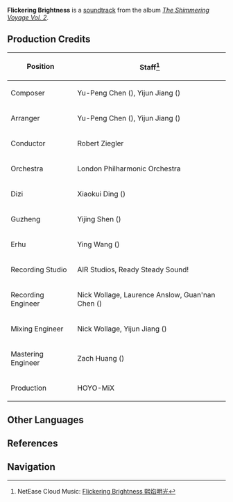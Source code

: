 {{Soundtrack Infobox
|title          =
|image          = The Shimmering Voyage Vol 2.png
|album          = The Shimmering Voyage Vol. 2
|disc           = 2
|number         = 30
|featured       =
|featured2      =
|featured3      =
|featured_disc  =
|featured_disc2 =
|featured_disc3 =
|youtube_id     = nIvVen1FtYs
|spotify_id     = 1xDlSq1vbhHNg6UCGqX32z
|played_in      = Event
|during         = [[The Islands' Stirring Strings]]
|domain         = The Islands' Stirring Strings
|previous       = Soliloquy of the Star
|next           = Burst Into Flames
}}
'''Flickering Brightness''' is a [[soundtrack]] from the album ''[[The Shimmering Voyage Vol. 2]]''.

==Production Credits==
{| class="wikitable" style="text-align:left; height:0.5em"
! Position
! Staff<ref>NetEase Cloud Music: [https://music.163.com/#/song?id=1973619547 Flickering Brightness 熙焰明光]</ref>
|-
! Composer
| Yu-Peng Chen ({{zh|陈致逸}}), Yijun Jiang ({{zh|姜以君}})
|-
! Arranger
| Yu-Peng Chen ({{zh|陈致逸}}), Yijun Jiang ({{zh|姜以君}})
|-
! Conductor
| Robert Ziegler
|-
! Orchestra
| London Philharmonic Orchestra
|-
! Dizi
| Xiaokui Ding ({{zh|丁晓逵}})
|-
! Guzheng
| Yijing Shen ({{zh|申依靖}})
|-
! Erhu
| Ying Wang ({{zh|王颖}})
|-
! Recording Studio
| AIR Studios, Ready Steady Sound!
|-
! Recording Engineer
| Nick Wollage, Laurence Anslow, Guan'nan Chen ({{zh|陈冠男}})
|-
! Mixing Engineer
| Nick Wollage, Yijun Jiang ({{zh|姜以君}})
|-
! Mastering Engineer
| Zach Huang ({{zh|黄巍}})
|-
! Production
| HOYO-MiX
|}
<!--
==Videos==
<gallery>
</gallery>

==Trivia==
-->
==Other Languages==
{{Other Languages
|en      = Flickering Brightness
|zhs     = 熙焰明光
|zhs_rm  = Xīyàn Míngguāng
|zhs_tl  = 
|ja      = 烈炎の明光
|ja_rm   = Retsuen no Meikou
|ja_tl   = Radiance of Raging Flames
|tr      = 
|tr_tl   = 
|it      = 
|it_tl   = 
}}

==References==
{{Reflist}}

==Navigation==
{{Soundtrack Navbox|The Shimmering Voyage}}